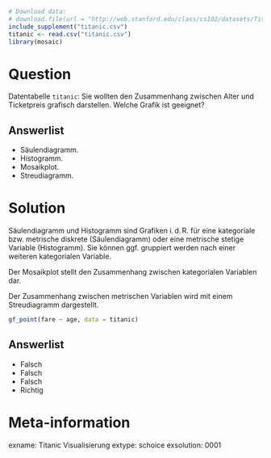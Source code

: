```r
# Download data:
# download.file(url = "http://web.stanford.edu/class/cs102/datasets/Titanic.csv", destfile = "titanic.csv" )
include_supplement("titanic.csv")
titanic <- read.csv("titanic.csv")
library(mosaic)
```

Question
========

Datentabelle `titanic`: Sie wollten den Zusammenhang zwischen Alter und Ticketpreis grafisch darstellen. 
Welche Grafik ist geeignet?


Answerlist
----------
* Säulendiagramm.
* Histogramm.
* Mosaikplot.
* Streudiagramm.


Solution
========

Säulendiagramm und Histogramm sind Grafiken i.$\,$d.$\,$R. für eine kategoriale bzw. metrische diskrete (Säulendiagramm) oder eine metrische stetige Variable (Histogramm). Sie können ggf. gruppiert werden nach einer weiteren kategorialen Variable.

Der Mosaikplot stellt den Zusammenhang zwischen kategorialen Variablen dar.

Der Zusammenhang zwischen metrischen Variablen wird mit einem Streudiagramm dargestellt.

```r
gf_point(fare ~ age, data = titanic)
```


Answerlist
----------
* Falsch
* Falsch
* Falsch
* Richtig


Meta-information
================
exname: Titanic Visualisierung
extype: schoice
exsolution: 0001